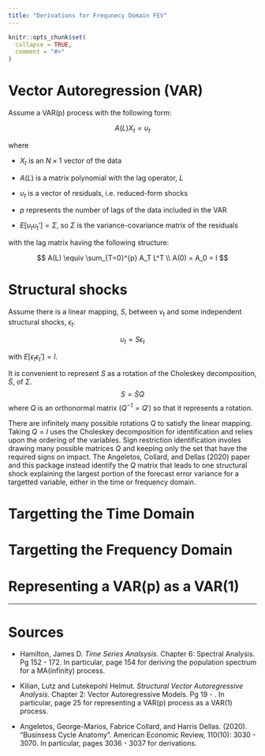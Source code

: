 ```yaml
---
title: "Derivations for Frequnecy Domain FEV"
---
```


```r
knitr::opts_chunk$set(
  collapse = TRUE,
  comment = "#>"
)
```


# Vector Autoregression (VAR)

Assume a VAR(p) process with the following form:

$$
A(L) X_t = \upsilon_t
$$

where 

- $X_t$ is an $N \times 1$ vector of the data

- $A(L)$ is a matrix polynomial with the lag operator, $L$

- $\upsilon_t$ is a vector of residuals, i.e. reduced-form shocks

- $p$ represents the number of lags of the data included in the VAR

- $E[\upsilon_t \upsilon_t'] = \Sigma$, so $\Sigma$ is the variance-covariance matrix of the residuals

with the lag matrix having the following structure:

$$
A(L) \equiv \sum_{T=0}^{p} A_T L^T
\\
A(0) = A_0 = I
$$

# Structural shocks

Assume there is a linear mapping, $S$, between $v_t$ and some independent structural shocks, $\epsilon_t$.

$$
\upsilon_t = S \epsilon_t
$$

with $E[\epsilon_t \epsilon_t'] = I$.

It is convenient to represent $S$ as a rotation of the Choleskey decomposition, $\tilde{S}$, of $\Sigma$.
$$
S = \tilde{S}Q
$$
where $Q$ is an orthonormal matrix ($Q^{-1} = Q'$) so that it represents a rotation.

There are infinitely many possible rotations $Q$ to satisfy the linear mapping.
Taking $Q = I$ uses the Choleskey decomposition for identification and relies upon the ordering of the variables.
Sign restriction identification involes drawing many possible matrices $Q$ and keeping only the set that have the required signs on impact.
The Angeletos, Collard, and Dellas (2020) paper and this package instead identify the $Q$ matrix that leads to one structural shock explaining the largest portion of the forecast error variance for a targetted variable, either in the time or frequency domain.

# Targetting the Time Domain

# Targetting the Frequency Domain

# Representing a VAR(p) as a VAR(1)


---

# Sources

- Hamilton, James D. *Time Series Analsysis*. Chapter 6: Spectral Analysis. Pg 152 - 172.  In particular, page 154 for deriving the population spectrum for a MA(infinity) process.

- Kilian, Lutz and Lutekepohl Helmut. *Structural Vector Autoregressive Analysis*. Chapter 2: Vector Autoregressive Models. Pg 19 - .  In particular, page 25 for representing a VAR(p) process as a VAR(1) process.

- Angeletos, George-Marios, Fabrice Collard, and Harris Dellas. (2020). "Businsess Cycle Anatomy". American Economic Review, 110(10): 3030 - 3070.  In particular, pages 3036 - 3037 for derivations.